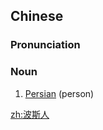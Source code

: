 ==Chinese==
{{zh-forms|type=21}}
{{wikipedia|lang=zh}}

===Pronunciation===
{{zh-pron
|m=Bōsīrén
|cat=n
}}

===Noun===
{{zh-noun}}

# [[Persian]] (person)

[[zh:波斯人]]